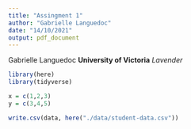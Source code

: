 ```yaml
---
title: "Assingment 1"
author: "Gabrielle Languedoc"
date: "14/10/2021"
output: pdf_document
---
```

Gabrielle Languedoc
**University of Victoria**
*Lavender*

```r
library(here)
library(tidyverse)
```

```r
x = c(1,2,3)
y = c(3,4,5)
```

```r
write.csv(data, here("./data/student-data.csv"))
```



